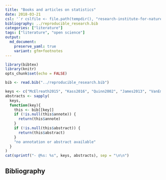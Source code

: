 ```yaml
---
title: "Books and articles on statistics"
date: 2018-03-21
csl: '`r cslfile <- file.path(tempdir(), "research-institute-for-nature-and-forest.csl"); download.file("https://github.com/inbo/styles/raw/inbocsl-0.1.0/research-institute-for-nature-and-forest.csl", cslfile); cslfile`'
bibliography: ../reproducible_research.bib
categories: ["literature"]
tags: ["literature", "open science"]
output: 
  md_document:
    preserve_yaml: true
    variant: gfm+footnotes
---
```


```r
library(bibtex)
library(knitr)
opts_chunk$set(echo = FALSE)
```

```r
bib <- read.bib("../reproducible_research.bib")
```

```r
keys <- c("McElreath2015", "Kass2016", "Quinn2002", "James2013", "VanEmden2008", "Agresti2002a", "VanBelle2008", "Grolemund2016", "Baddeley2015", "Hobbs2015", "Zuur2017", "Zuur2010", "Kelleher2011", "Lohr2010", "Zuur2009c", "Zuur2016", "Gelman2007b", "Lindenmayer2010d", "Bolker2008a")
abstracts <- sapply(
  keys, 
  function(key){
    this <- bib[[key]]
    if (!is.null(this$annote)) {
      return(this$annote)
    }
    if (!is.null(this$abstract)) {
      return(this$abstract)
    }
    "no annotation or abstract available"
  }
)
cat(sprintf("- @%s: %s", keys, abstracts), sep = "\n\n")
```

## Bibliography

